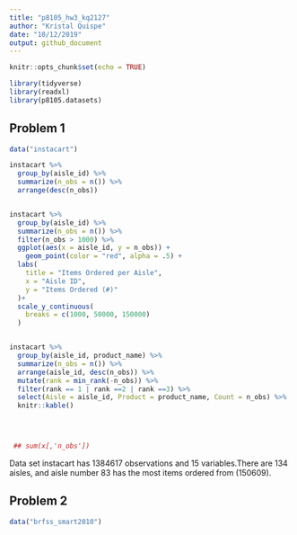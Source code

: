 ```yaml
---
title: "p8105_hw3_kq2127"
author: "Kristal Quispe"
date: "10/12/2019"
output: github_document
---
```


```r
knitr::opts_chunk$set(echo = TRUE)

library(tidyverse)
library(readxl)
library(p8105.datasets)
```

## Problem 1

```r
data("instacart")

instacart %>% 
  group_by(aisle_id) %>% 
  summarize(n_obs = n()) %>% 
  arrange(desc(n_obs))


instacart %>%
  group_by(aisle_id) %>%
  summarize(n_obs = n()) %>% 
  filter(n_obs > 1000) %>% 
  ggplot(aes(x = aisle_id, y = n_obs)) + 
    geom_point(color = "red", alpha = .5) +
  labs(
    title = "Items Ordered per Aisle",
    x = "Aisle ID",
    y = "Items Ordered (#)"
  )+
  scale_y_continuous(
    breaks = c(1000, 50000, 150000)
  )


instacart %>%
  group_by(aisle_id, product_name) %>%
  summarize(n_obs = n()) %>% 
  arrange(aisle_id, desc(n_obs)) %>% 
  mutate(rank = min_rank(-n_obs)) %>% 
  filter(rank == 1 | rank ==2 | rank ==3) %>% 
  select(Aisle = aisle_id, Product = product_name, Count = n_obs) %>% 
  knitr::kable()


  

 ## sum(x[,'n_obs'])


```

Data set instacart has 1384617 observations and 15 variables.There are 134 aisles, and aisle number 83 has the most items ordered from (150609).


## Problem 2
```r
data("brfss_smart2010")
```

